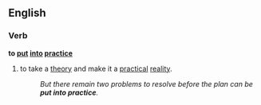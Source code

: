 ==English==

===Verb===
'''to [[put]] [[into]] [[practice]]'''

#to take a [[theory]] and make it a [[practical]] [[reality]].
#:''But there remain two problems to resolve before the plan can be '''put into practice'''.''